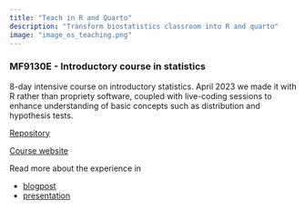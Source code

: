```yaml
---
title: "Teach in R and Quarto"
description: "Transform biostatistics classroom into R and quarto"
image: "image_os_teaching.png"
---
```


### MF9130E - Introductory course in statistics

8-day intensive course on introductory statistics. April 2023 we made it with R rather than propriety software, coupled with live-coding sessions to enhance understanding of basic concepts such as distribution and hypothesis tests.

[Repository](https://github.com/ocbe-uio/teaching_mf9130e)

[Course website](https://ocbe-uio.github.io/teaching_mf9130e/)

Read more about the experience in 

* [blogpost](https://andreaczhang.github.io/blog/blog_20230717_teaching/)
* [presentation](https://andreaczhang.github.io/talks/rstats_20240613_teaching/)
